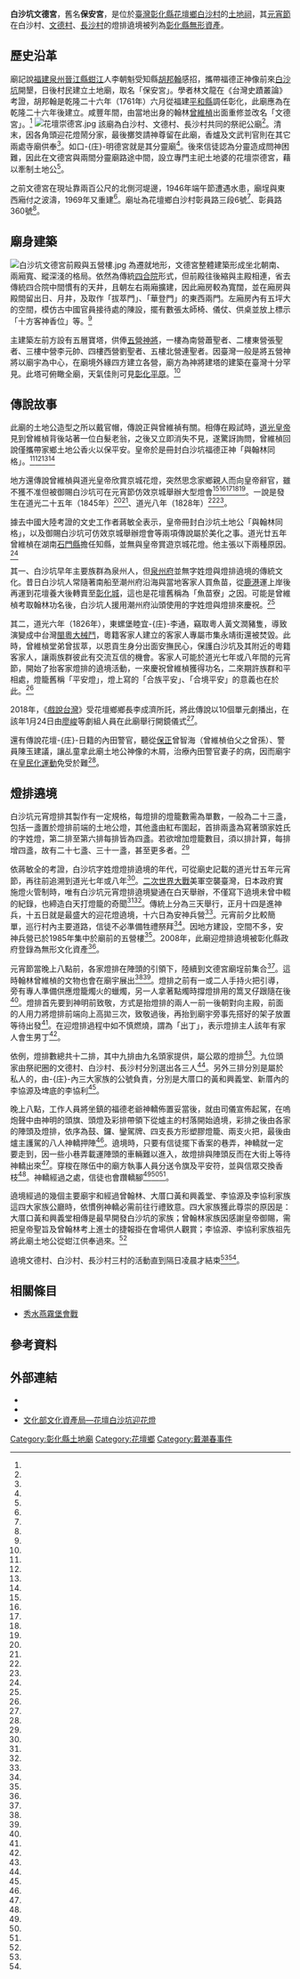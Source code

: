 {{coord|23.872173|120.523244|display=title}}
{{東亞廟宇
| name =白沙坑文德宮
| img =file:白沙坑文德宮.jpg
| img_capt = 
| image_width = 250px
| location = {{TWN}}[[彰化縣|彰化縣]][[花壇鄉|花壇鄉]][[白沙村_(花壇鄉)|白沙村]][[彰員路|彰員路]]三段6號
|god =土地公
| type = 
| struct = 
| open_year =
| cere_date =元宵燈排遶境
| cultural_collection= 
|}}

'''白沙坑文德宮'''，舊名'''保安宮'''，是位於[[臺灣|臺灣]][[彰化縣|彰化縣]][[花壇鄉|花壇鄉]][[白沙村_(花壇鄉)|白沙村]]的[[土地祠|土地祠]]，其[[台灣元宵節|元宵節]]在白沙村、[[文德村|文德村]]、[[長沙村_(台灣)|長沙村]]的燈排遶境被列為[[彰化縣無形資產|彰化縣無形資產]]。
==歷史沿革==
廟記說[[福建省_(清)|福建]][[泉州府|泉州]][[晉江縣|晉江縣]][[蚶江镇|蚶江]]人李朝魁受知縣[[胡邦翰|胡邦翰]]感招，攜帶福德正神像前來[[白沙坑|白沙坑]]開墾，日後村民建立土地廟，取名「保安宮」。學者林文龍在《台灣史蹟叢論》考證，胡邦翰是乾隆二十六年（1761年）六月從福建[[平和縣|平和縣]]調任彰化，此廟應為在乾隆二十六年後建立。咸豐年間，由當地出身的翰林[[曾維楨|曾維楨]]出面重修並改名「文德宮」。<ref name="謝宗榮"/>
[[File:花壇崇德宮.jpg|thumb]]
該廟為白沙村、文德村、長沙村共同的祭祀公廟<ref name="謝宗榮"/>。清末，因各角頭迎花燈鬧分家，最後擲筊請神尊留在此廟，香爐及文武判官則在其它兩處寺廟供奉<ref name="林敬家3"/>。如口-{庄}-明德宮就是其分靈廟<ref name="林敬家2"/>。後來信徒認為分靈造成問神困難，因此在文德宮與兩間分靈廟路途中間，設立專門主祀土地婆的花壇崇德宮，藉以牽制土地公<ref name="林敬家3"/>。

之前文德宮在現址靠兩百公尺的北側河堤邊，1946年端午節遭遇水患，廟埕與東西廂付之波濤，1969年又重建<ref name="謝宗榮"/>。廟址為花壇鄉白沙村彰員路三段6號<ref name="吳玉貞"/>、彰員路360號<ref name="詹智淵、鄧惠珍、林靜盛"/>。

==廟身建築==
[[File:白沙坑文德宮前殿與五營樓.jpg|thumb]]
為遷就地形，文德宮整體建築形成坐北朝南、兩廂寬、縱深淺的格局。依然為傳統[[四合院|四合院]]形式，但前殿往後縮與主殿相連，省去傳統四合院中間慣有的天井，且朝左右兩廂擴建，因此廂房較為寬闊，並在廂房與殿間留出日、月井，及取作「拔萃門」、「華登門」的東西兩門。左廂房內有五坪大的空間，模仿古中國官員接待處的陳設，擺有數張太師椅、儀仗、供桌並放上標示「十方客神香位」等。<ref name="謝宗榮"/>

主建築左前方設有五層寶塔，供俸[[五營神將|五營神將]]，一樓為南營蕭聖者、二樓東營張聖者、三樓中營李元帥、四樓西營劉聖者、五樓北營連聖者。因臺灣一般是將五營神將以廟宇為中心，在廟境外緣四方建立各營，廟方為神將建塔的建築在臺灣十分罕見。此塔可俯瞰全廟，天氣佳則可見[[彰化平原|彰化平原]]。<ref name="謝宗榮"/>

==傳說故事==
{{Multiple image
|align=right
|direction =vertical
|width = 150
|image1 =與白沙坑文德宮傳說有關的壁畫.jpg
|caption1 =民宅壁畫
|image2 =白沙坑文德宮戴官帽的土地公像.jpg
|caption2 =戴官帽的土地公像。
}}
此廟的土地公造型之所以戴官帽，傳說正與曾維禎有關。相傳在殿試時，[[道光皇帝|道光皇帝]]見到曾維楨背後站著一位白髮老翁，之後又立即消失不見，遂驚訝詢問，曾維楨回說僅攜帶家鄉土地公香火以保平安。皇帝於是冊封白沙坑福德正神「與翰林同格」。<ref name="謝宗榮"/><ref name="張瑞楨"/><ref name="林祺"/><ref name="吳敏菁"/>

地方還傳說曾維楨與道光皇帝欣賞京城花燈，突然思念家鄉親人而向皇帝辭官，雖不獲不准但被御賜白沙坑可在元宵節仿效京城舉辦大型燈會<ref name="謝宗榮"/><ref name="詹智淵、鄧惠珍、林靜盛"/><ref name="張瑞楨"/><ref name="林祺"/><ref name="吳敏菁"/>。一說是發生在道光二十五年（1845年）<ref name="謝宗榮"/><ref name="張瑞楨"/>、道光八年（1828年）<ref name="詹智淵、鄧惠珍、林靜盛"/><ref name="林祺"/>。

據去中國大陸考證的文史工作者蔣敏全表示，皇帝冊封白沙坑土地公「與翰林同格」，以及御賜白沙坑可仿效京城舉辦燈會等兩項傳說屬於美化之事。道光廿五年曾維楨在湖南[[石門縣|石門縣]]擔任知縣，並無與皇帝賞遊京城花燈。他主張以下兩種原因。<ref name="張瑞楨"/>

其一、白沙坑早年主要族群為泉州人，但[[泉州府|泉州府]]並無字姓燈與燈排遶境的傳統文化。昔日白沙坑人常隨著南船至潮州府沿海與當地客家人買魚苗，從[[鹿港|鹿港]]運上岸後再運到花壇養大後轉賣至[[彰化城|彰化城]]，這也是花壇舊稱為「魚苗寮」之因。可能是曾維楨考取翰林功名後，白沙坑人援用潮州府汕頭使用的字姓燈與燈排來慶祝。<ref name="張瑞楨"/>

其二，道光六年（1826年），東螺堡睦宜-{庄}-李通，竊取粵人黃文潤豬隻，導致演變成中台灣[[閩粵大械鬥|閩粵大械鬥]]，粵籍客家人建立的客家人專屬市集永靖街還被焚毀。此時，曾維楨堂弟曾拔萃，以恩貢生身分出面安撫民心，保護白沙坑及其附近的粵籍客家人，讓兩族群彼此有交流互信的機會。客家人可能於道光七年或八年間的元宵節，開始了抬客家燈排的遶境活動，一來慶祝曾維楨獲得功名，二來期許族群和平相處，燈籠舊稱「平安燈」，燈上寫的「合族平安」、「合境平安」的意義也在於此。<ref name="張瑞楨"/>

2018年，《[[戲說台灣|戲說台灣]]》受花壇鄉鄉長李成濟所託，將此傳說以10個單元劇播出，在該年1月24日由[[廖峻|廖峻]]等劇組人員在此廟舉行開鏡儀式<ref name="吳敏菁"/>。

還有傳說花壇-{庄}-日籍的內田警官，聽從[[保正|保正]]曾智海（曾維楨伯父之曾孫）、警員陳玉建議，讓乩童拿此廟土地公神像的木屑，治療內田警官妻子的病，因而廟宇在[[皇民化運動|皇民化運動]]免受於難<ref name="謝宗榮"/>。

==燈排遶境==
{{Multiple image
|align=right
|direction =vertical
|width = 150
|image1 =白沙坑文德宮入口.jpg
|caption1 =牌樓
|image2 =花壇白沙坑迎花燈.jpg
|caption2 =迎花燈
}}
白沙坑元宵燈排其製作有一定規格，每燈排的燈籠數需為單數，一般為二十三盞，包括一盞置於燈排前端的土地公燈，其他盞由紅布圍起，首排兩盞為寫著頭家姓氏的字姓燈，第二排至第六排每排皆為四盞。若欲增加燈籠數目，須以排計算，每排增四盞，故有二十七盞、三十一盞，甚至更多者。<ref name="林祺"/>

依蔣敏全的考證，白沙坑字姓燈燈排遶境的年代，可從廟史記載的道光廿五年元宵節，再往前追溯到道光七年或八年<ref name="張瑞楨"/>。[[二次世界大戰|二次世界大戰]]美軍空襲臺灣，日本政府實施燈火管制時，唯有白沙坑元宵燈排遶境變通在白天舉辦，不僅寫下遶境未曾中輟的紀錄，也締造白天打燈籠的奇聞<ref name="謝宗榮"/><ref name="張瑞楨"/>。傳統上分為三天舉行，正月十四是進神兵，十五日就是最盛大的迎花燈遶境，十六日為安神兵營<ref name="謝宗榮"/>。元宵前夕比較簡單，巡行村內主要道路，信徒不必準備牲禮祭拜<ref name="林祺"/>。因地方建設，空間不多，安神兵營已於1985年集中於廟前的五營樓<ref name="謝宗榮"/>。2008年，此廟迎燈排遶境被彰化縣政府登錄為無形文化資產<ref name="詹智淵、鄧惠珍、林靜盛"/>。

元宵節當晚上八點前，各家燈排在陣頭的引領下，陸續到文德宮廟埕前集合<ref name="林祺"/>。這時翰林曾維楨的文物也會在廟宇展出<ref name="張瑞楨"/><ref name="林祺"/>。燈排之前有一或二人手持火把引導，旁有專人準備供應燈籠燭火的蠟燭，另一人拿著點燭時撐燈排用的篙叉仔跟隨在後<ref name="林祺"/>。燈排首先要到神明前致敬，方式是抬燈排的兩人一前一後朝對向主殿，前面的人用力將燈排前端向上高拋三次，致敬過後，再抬到廟宇旁事先搭好的架子放置等待出發<ref name="謝宗榮"/>。在迎燈排過程中如不慎燃燒，謂為「出丁」，表示燈排主人該年有家人會生男丁<ref name="林祺"/>。

依例，燈排數總共十二排，其中九排由九名頭家提供，屬公眾的燈排<ref name="林祺"/>。九位頭家由祭祀圈的文德村、白沙村、長沙村分別選出各三人<ref name="謝宗榮"/>。另外三排分別是屬於私人的，由-{庄}-內三大家族的公號負責，分別是大厝口的黃和興義堂、新厝內的李協源及埤底的李協利<ref name="林祺"/>。

晚上八點，工作人員將坐鎮的福德老爺神轎佈置妥當後，就由司儀宣佈起駕，在嗚炮聲中由神明的頭旗、頭燈及彩排帶領下從爐主的村落開始遶境，彩排之後由各家的陣頭及燈排，依序為鼓、鑼、鑾駕牌、四支長方形塑膠燈籠、兩支火把，最後由爐主護駕的八人神轎押陣<ref name="林祺"/>。遶境時，只要有信徒擺下香案的巷弄，神轎就一定要走到，因一些小巷弄載運陣頭的車輛難以進入，故燈排與陣頭反而在大街上等待神轎出來<ref name="謝宗榮"/>。穿梭在隊伍中的廟方執事人員分送令旗及平安符，並與信眾交換香枝<ref name="林祺"/>。神轎經過之處，信徒也會躦轎腳<ref name="謝宗榮"/><ref name="詹智淵、鄧惠珍、林靜盛"/><ref name="林祺"/>。

遶境經過的幾個主要廟宇和經過曾翰林、大厝口黃和興義堂、李協源及李協利家族這四大家族公廳時，依慣例神轎必需前往行禮致意。四大家族獲此尊崇的原因是：大厝口黃和興義堂相傳是最早開發白沙坑的家族；曾翰林家族因感謝皇帝御賜，需把皇帝聖旨及曾翰林考上進士的捷報掛在會場供人觀賞；李協源、李協利家族祖先將此廟土地公從蚶江供奉過來。<ref name="林祺"/>

遶境文德村、白沙村、長沙村三村的活動直到隔日凌晨才結束<ref name="謝宗榮"/><ref name="林祺"/>。

== 相關條目 ==

* [[秀水燕霧堡會戰|秀水燕霧堡會戰]]

==參考資料==
{{Reflist|35em|refs =

<ref name="吳敏菁">{{Cite news|url=http://www.chinatimes.com/realtimenews/20180124002394-260405|title=花壇獨步全台「復科版」迎元宵 要上電視了|author=吳敏菁|language=zh-tw|publisher=《中國時報》|date=2018-01-24|accessdate=2018-01-24|archive-date=2019-06-21|archive-url=https://web.archive.org/web/20190621190254/https://www.chinatimes.com/realtimenews/20180124002394-260405|dead-url=no}}</ref>

<ref name="張瑞楨">{{Cite news|url=http://www.epochtimes.com/b5/5/2/12/n810047.htm|title=燈排遶境 走過百年|author=張瑞楨|language=zh-tw|publisher=《自由時報》|date=2005-02-12|accessdate=2018-01-19|archive-date=2019-06-09|archive-url=https://web.archive.org/web/20190609024051/http://www.epochtimes.com/b5/5/2/12/n810047.htm|dead-url=no}}</ref>

<ref name="詹智淵、鄧惠珍、林靜盛">{{Cite news|url=https://tw.appledaily.com/headline/daily/20170207/37543816|title=200年歷史迎燈排 彰化3村瘋遶境|author=詹智淵、鄧惠珍、林靜盛|language=zh-tw|publisher=《蘋果日報》|date=2017-02-07|accessdate=2018-01-19|archive-date=2020-03-11|archive-url=https://web.archive.org/web/20200311021710/https://tw.appledaily.com/headline/daily/20170207/37543816/|dead-url=no}}</ref>

<ref name="林祺">{{Cite news|url=https://fairmedia.com.tw/藝文/13812|title=「北天燈、中燈排、南蜂炮」 彰化花壇福德老爺傳奇|author=林祺|language=zh-tw|publisher=《新一代時報》|date=2017-02-08|accessdate=2018-01-19}}{{Dead link|date=2020年1月 |bot=InternetArchiveBot |fix-attempted=yes }}</ref>

<ref name="謝宗榮">{{cite journal|url=http://www.th.gov.tw/new_index/pages/e/e_18_download.php?COLLECNUM=401047405|author=謝宗榮|title=彰化花壇白沙坑元宵節活動與文德宮福德正神信仰究|journal=《臺灣文獻季刊》|issue=第47卷4期|date=1996-12|accessdate=2018-01-19|publisher=國史館臺灣文獻館|language=zh-tw|archive-url=https://web.archive.org/web/20180119120942/http://www.th.gov.tw/new_index/pages/e/e_18_download.php?COLLECNUM=401047405|archive-date=2018-01-19|dead-url=yes}}</ref>

<ref name="吳玉貞">{{Cite news|url=|title= 鹿港 世紀龍燈踩街 天后宮二百多盞花燈 爭奇鬥艷|author=吳玉貞|language=zh-tw|publisher=《民生報》|date=2004-01-31|accessdate=}}</ref>

<ref name="林敬家2">{{Cite news|url=|title= 花壇明德宮 14日赴車城參香|author=林敬家|language=zh-tw|publisher=《聯合報》|date=2016-11-11|accessdate=}}</ref>

<ref name="林敬家3">{{Cite news|url=|title=全台少見 花壇崇德宮 主祀土地婆|author=林敬家|language=zh-tw|publisher=《聯合報》|date=2016-10-25|accessdate=}}</ref>
}}
{{portal bar|臺灣|道教|border=no}}
{{彰化縣文化資產}}

==外部連結==
{{commonscat|Huatan Wende Temple}}
*{{facebook|wende.temple1688}}
*{{Official site|www.wende-temple.org.tw/front/index.php}}
*[https://nchdb.boch.gov.tw/assets/advanceSearch/folklore/20080415000002 文化部文化資產局—花壇白沙坑迎花燈] {{Wayback|url=https://nchdb.boch.gov.tw/assets/advanceSearch/folklore/20080415000002 |date=20200101205816 }}
[[Category:彰化縣土地廟|Category:彰化縣土地廟]]
[[Category:花壇鄉|Category:花壇鄉]]
[[Category:戴潮春事件|Category:戴潮春事件]]